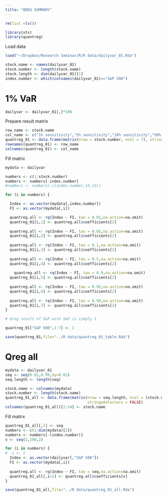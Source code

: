 ```yaml
---
title: "QREG SUMMARY"
---
```


```r
rm(list =ls())
```

```r
library(xts)
library(quantreg)
```

Load data

```r
load("~/Dropbox/Research Seminar/R/R data/dailyvar_01.Rda")
```

```r
stock.name <- names(dailyvar_01)
stock.number <- length(stock.name)
stock.length <- dim(dailyvar_01)[1]
index.number <- which(colnames(dailyvar_01)=="S&P 500")
```

# 1% VaR

```r
dailyvar <- dailyvar_01[,]*100
```


Prepare result matrix

```r
row_name <- stock.name
col_name <- c("1% sensitivity","5% sensitivity","10% sensitivity","50% sensitivity","90% sensitivity","95% sensitivity","99% sensitivity")
quantreg_01 <- data.frame(matrix(nrow = stock.number, ncol = 7), stringsAsFactors = FALSE)
rownames(quantreg_01) <- row_name
colnames(quantreg_01) <- col_name
```

Fill matrix
```r

mydata <- dailyvar

numbers <- c(1:stock.number)
numbers <- numbers[-index.number]
#numbers <- numbers[-c(index.number,14,13)]

for (i in numbers) {

  Index <- as.vector(mydata[,index.number])
  FI <- as.vector(mydata[,i])

  quantreg.all <- rq(Index ~ FI, tau = 0.01,na.action=na.omit)
  quantreg_01[i,1] <- quantreg.all$coefficients[2]
  
  quantreg.all <- rq(Index ~ FI, tau = 0.05,na.action=na.omit)
  quantreg_01[i,2] <- quantreg.all$coefficients[2]
  
  quantreg.all <- rq(Index ~ FI, tau = 0.1,na.action=na.omit)
  quantreg_01[i,3] <- quantreg.all$coefficients[2]
  
  quantreg.all <- rq(Index ~ FI, tau = 0.5,na.action=na.omit)
  quantreg_01[i,4] <- quantreg.all$coefficients[2]
  
    quantreg.all <- rq(Index ~ FI, tau = 0.9,na.action=na.omit)
  quantreg_01[i,5] <- quantreg.all$coefficients[2]
    
  quantreg.all <- rq(Index ~ FI, tau = 0.95,na.action=na.omit)
  quantreg_01[i,6] <- quantreg.all$coefficients[2]
  
  quantreg.all <- rq(Index ~ FI, tau = 0.99,na.action=na.omit)
  quantreg_01[i,7] <- quantreg.all$coefficients[2]
}

# Qreg result of S&P with S&P is simply 1

quantreg_01["S&P 500",1:7] <- 1
```



```r
save(quantreg_01,file="../R data/quantreg_01_table.Rda")
```


# Qreg all

```r
mydata <- dailyvar_01
seq <- seq(0.01,0.99,by=0.01)
seq.length <- length(seq)
```


```r
stock.name <- colnames(mydata)
stock.number <- length(stock.name)
quantreg_01_all <- data.frame(matrix(nrow = seq.length, ncol = (stock.number+1)),
                                     stringsAsFactors = FALSE)
colnames(quantreg_01_all)[2:34] <- stock.name
```

Fill matrix
```r
quantreg_01_all[,1] <- seq
numbers <- c(1:dim(mydata)[2])
numbers <- numbers[-(index.number)]
x <- seq(2,198,2)

for (i in numbers) {
#  i <- 1
  Index <- as.vector(dailyvar[,"S&P 500"])
  FI <- as.vector(mydata[,i])
  
  quantreg.all <- rq(Index ~ FI, tau = seq,na.action=na.omit)
  quantreg_01_all[,i+1] <- quantreg.all$coefficients[x] 
}

```
```r
save(quantreg_01_all,file="../R data/quantreg_01_all.Rda")
```



